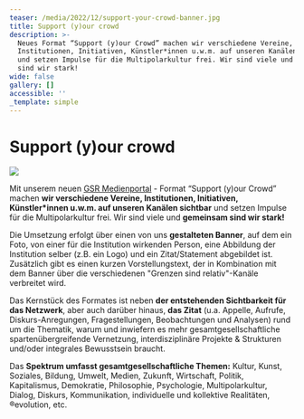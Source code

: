 ```yaml
---
teaser: /media/2022/12/support-your-crowd-banner.jpg
title: Support (y)our crowd
description: >-
  Neues Format “Support (y)our Crowd” machen wir verschiedene Vereine,
  Institutionen, Initiativen, Künstler*innen u.w.m. auf unseren Kanälen sichtbar
  und setzen Impulse für die Multipolarkultur frei. Wir sind viele und gemeinsam
  sind wir stark!
wide: false
gallery: []
accessible: ''
_template: simple
---
```


# Support (y)our crowd

![](/media/2022/12/support-your-crowd-banner.jpg)

Mit unserem neuen [GSR Medienportal](/aktivitaeten/gsr-medienportal/gsr-medienportal) - Format “Support (y)our Crowd” machen **wir verschiedene Vereine, Institutionen, Initiativen, Künstler\*innen u.w.m. auf unseren Kanälen sichtbar** und setzen Impulse für die Multipolarkultur frei. Wir sind viele und **gemeinsam sind wir stark!**

Die Umsetzung erfolgt über einen von uns **gestalteten Banner**, auf dem ein Foto, von einer für die Institution wirkenden Person, eine Abbildung der Institution selber (z.B. ein Logo) und ein Zitat/Statement abgebildet ist. Zusätzlich gibt es einen kurzen Vorstellungstext, der in Kombination mit dem Banner über die verschiedenen "Grenzen sind relativ"-Kanäle verbreitet wird.

Das Kernstück des Formates ist neben **der entstehenden Sichtbarkeit für das Netzwerk**, aber auch darüber hinaus, **das Zitat** (u.a. Appelle, Aufrufe, Diskurs-Anregungen, Fragestellungen, Beobachtungen und Analysen) rund um die Thematik, warum und inwiefern es mehr gesamtgesellschaftliche spartenübergreifende Vernetzung, interdisziplinäre Projekte & Strukturen und/oder integrales Bewusstsein braucht.

Das **Spektrum umfasst gesamtgesellschaftliche Themen:** Kultur, Kunst, Soziales, Bildung, Umwelt, Medien, Zukunft, Wirtschaft, Politik, Kapitalismus, Demokratie, Philosophie, Psychologie, Multipolarkultur, Dialog, Diskurs, Kommunikation, individuelle und kollektive Realitäten, ®evolution, etc.

<slideshow max="2" name="support-your-crowd" />
